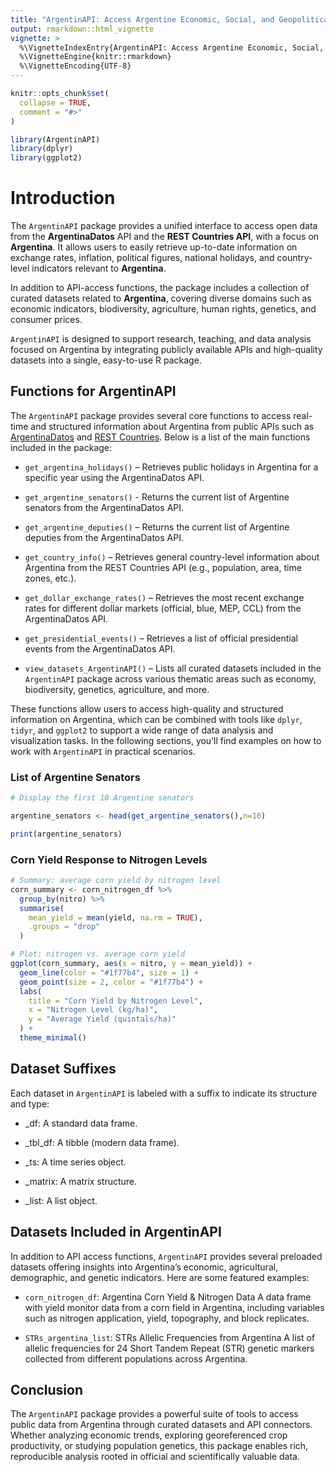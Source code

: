 ```yaml
---
title: "ArgentinAPI: Access Argentine Economic, Social, and Geopolitical Data via RESTful APIs and Curated Datasets"
output: rmarkdown::html_vignette
vignette: >
  %\VignetteIndexEntry{ArgentinAPI: Access Argentine Economic, Social, and Geopolitical Data via RESTful APIs and Curated Datasets}
  %\VignetteEngine{knitr::rmarkdown}
  %\VignetteEncoding{UTF-8}
---
```


```r
knitr::opts_chunk$set(
  collapse = TRUE,
  comment = "#>"
)
```

```r
library(ArgentinAPI)
library(dplyr)
library(ggplot2)
```

# Introduction

The `ArgentinAPI` package provides a unified interface to access open data from the **ArgentinaDatos** API and the **REST Countries API**, with a focus on **Argentina**. It allows users to easily retrieve up-to-date information on exchange rates, inflation, political figures, national holidays, and country-level indicators relevant to **Argentina**.

In addition to API-access functions, the package includes a collection of curated datasets related to **Argentina**, covering diverse domains such as economic indicators, biodiversity, agriculture, human rights, genetics, and consumer prices.

`ArgentinAPI` is designed to support research, teaching, and data analysis focused on Argentina by integrating publicly available APIs and high-quality datasets into a single, easy-to-use R package.

## Functions for ArgentinAPI

The `ArgentinAPI` package provides several core functions to access real-time and structured information about Argentina from public APIs such as [ArgentinaDatos](https://argentinadatos.com/) and [REST Countries](https://restcountries.com/). Below is a list of the main functions included in the package:

- `get_argentina_holidays()` – Retrieves public holidays in Argentina for a specific year using the ArgentinaDatos API.

- `get_argentine_senators()` -  Returns the current list of Argentine senators from the ArgentinaDatos API.

- `get_argentine_deputies()` – Returns the current list of Argentine deputies from the ArgentinaDatos API.

- `get_country_info()` – Retrieves general country-level information about Argentina from the REST Countries API (e.g., population, area, time zones, etc.).

- `get_dollar_exchange_rates()` – Retrieves the most recent exchange rates for different dollar markets (official, blue, MEP, CCL) from the ArgentinaDatos API.

- `get_presidential_events()` – Retrieves a list of official presidential events from the ArgentinaDatos API.

- `view_datasets_ArgentinAPI()` – Lists all curated datasets included in the `ArgentinAPI` package across various thematic areas such as economy, biodiversity, genetics, agriculture, and more.

These functions allow users to access high-quality and structured information on Argentina, which can be combined with tools like `dplyr`, `tidyr`, and `ggplot2` to support a wide range of data analysis and visualization tasks. In the following sections, you’ll find examples on how to work with `ArgentinAPI` in practical scenarios.


### List of Argentine Senators

```r

# Display the first 10 Argentine senators

argentine_senators <- head(get_argentine_senators(),n=10)

print(argentine_senators)

```


### Corn Yield Response to Nitrogen Levels

```r

# Summary: average corn yield by nitrogen level
corn_summary <- corn_nitrogen_df %>%
  group_by(nitro) %>%
  summarise(
    mean_yield = mean(yield, na.rm = TRUE),
    .groups = "drop"
  )

# Plot: nitrogen vs. average corn yield
ggplot(corn_summary, aes(x = nitro, y = mean_yield)) +
  geom_line(color = "#1f77b4", size = 1) +
  geom_point(size = 2, color = "#1f77b4") +
  labs(
    title = "Corn Yield by Nitrogen Level",
    x = "Nitrogen Level (kg/ha)",
    y = "Average Yield (quintals/ha)"
  ) +
  theme_minimal()


```


## Dataset Suffixes

Each dataset in `ArgentinAPI` is labeled with a suffix to indicate its structure and type:

- _df: A standard data frame.

- _tbl_df: A tibble (modern data frame).

- _ts: A time series object.

- _matrix: A matrix structure.

- _list: A list object.

## Datasets Included in ArgentinAPI

In addition to API access functions, `ArgentinAPI` provides several preloaded datasets offering insights into Argentina's economic, agricultural, demographic, and genetic indicators. Here are some featured examples:

- `corn_nitrogen_df`: Argentina Corn Yield & Nitrogen Data
A data frame with yield monitor data from a corn field in Argentina, including variables such as nitrogen application, yield, topography, and block replicates.

- `STRs_argentina_list`: STRs Allelic Frequencies from Argentina
A list of allelic frequencies for 24 Short Tandem Repeat (STR) genetic markers collected from different populations across Argentina.

## Conclusion

The `ArgentinAPI` package provides a powerful suite of tools to access public data from Argentina through curated datasets and API connectors. Whether analyzing economic trends, exploring georeferenced crop productivity, or studying population genetics, this package enables rich, reproducible analysis rooted in official and scientifically valuable data.

<div class="tocify-extend-page" data-unique="tocify-extend-page" style="height: 0;"></div>
